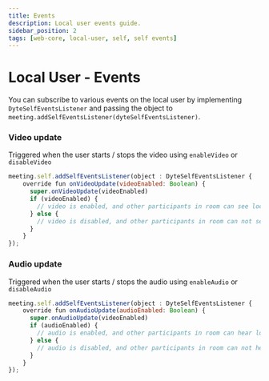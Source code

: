 ```yaml
---
title: Events
description: Local user events guide.
sidebar_position: 2
tags: [web-core, local-user, self, self events]
---
```



# Local User - Events

You can subscribe to various events on the local user by implementing `DyteSelfEventsListener` and passing the object to `meeting.addSelfEventsListener(dyteSelfEventsListener)`.

### Video update

Triggered when the user starts / stops the video using `enableVideo` or `disableVideo`

```js
meeting.self.addSelfEventsListener(object : DyteSelfEventsListener {
    override fun onVideoUpdate(videoEnabled: Boolean) {
      super.onVideoUpdate(videoEnabled)
      if (videoEnabled) {
        // video is enabled, and other participants in room can see local user
      } else {
        // video is disabled, and other participants in room can not see local user.
      }
    }
});
```

### Audio update

Triggered when the user starts / stops the audio using `enableAudio` or `disableAudio`

```js
meeting.self.addSelfEventsListener(object : DyteSelfEventsListener {
    override fun onAudioUpdate(audioEnabled: Boolean) {
      super.onAudioUpdate(videoEnabled)
      if (audioEnabled) {
        // audio is enabled, and other participants in room can hear local user
      } else {
        // audio is disabled, and other participants in room can not hear local user.
      }
    }
});
```
